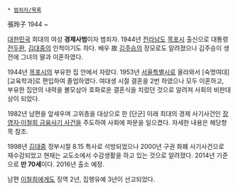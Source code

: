  * [[범죄자/목록]]

張玲子 
1944 ~ 

[[대한민국]] 희대의 여성 '''경제사범'''이자 범죄자. 1944년 [[전라남도]] [[목포시]] 출신으로 대통령 [[전두환]], [[김대중]]의 인척이기도 하다. 배우 故 [[김주승]]의 장모로도 알려졌으나 김주승이 생전에 그녀의 딸과 이혼하였다. 

1944년 [[목포시]]의 부유한 집 안에서 자랐다. 1953년 [[서울특별시]]로 올라와서 [숙명여대] [교육학과]로 편입하여 졸업하였다. 여대생 시절 결혼을 2번 하였으나 모두 이혼하고, 부유한 집안의 내력을 볼모삼아 호화로운 결혼식을 치렀던 것으로 알려져 사회의 비판대상이 되었다. 

1982년 남편을 앞세우며 고위층을 대상으로 한 [단군] 이래 최대의 경제 사기사건인 [[장영자·이철희 금융사기 사건]]을 주도하여 사회에 파문을 일으켰다. 자세한 내용은 해당항목 참조. 

1998년 [[김대중]] 정부시절 8.15 특사로 석방되었으나 2000년 구권 화폐 사기사건으로 재수감되었고 현재는 교도소에서 수감생활을 하고 있는 것으로 알려졌다. 2014년 기준으로 '''만 70세'''이다. 2016년 출소 예정.

남편 [[이철희]]에게도 징역 2년, 집행유예 3년이 선고되었다.  
